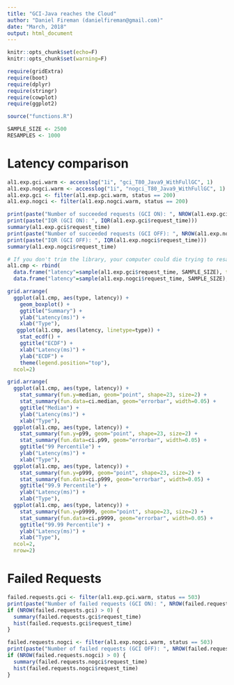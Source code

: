 ```yaml
---
title: "GCI-Java reaches the Cloud"
author: "Daniel Fireman (danielfireman@gmail.com)"
date: "March, 2018"
output: html_document
---
```


```r
knitr::opts_chunk$set(echo=F)
knitr::opts_chunk$set(warning=F)

require(gridExtra)
require(boot)
require(dplyr)
require(stringr)
require(cowplot)
require(ggplot2)

source("functions.R")

SAMPLE_SIZE <- 2500
RESAMPLES <- 1000
```

# Latency comparison

```r
al1.exp.gci.warm <- accesslog("1i", "gci_T80_Java9_WithFullGC", 1)
al1.exp.nogci.warm <- accesslog("1i", "nogci_T80_Java9_WithFullGC", 1)
al1.exp.gci <- filter(al1.exp.gci.warm, status == 200)
al1.exp.nogci <- filter(al1.exp.nogci.warm, status == 200)

print(paste("Number of succeeded requests (GCI ON): ", NROW(al1.exp.gci)))
print(paste("IQR (GCI ON): ", IQR(al1.exp.gci$request_time)))
summary(al1.exp.gci$request_time)
print(paste("Number of succeeded requests (GCI OFF): ", NROW(al1.exp.nogci)))
print(paste("IQR (GCI OFF): ", IQR(al1.exp.nogci$request_time)))
summary(al1.exp.nogci$request_time)
```

```r
# If you don't trim the library, your computer could die trying to resample.
al1.cmp <- rbind(
  data.frame("latency"=sample(al1.exp.gci$request_time, SAMPLE_SIZE), type="GCI ON"),
  data.frame("latency"=sample(al1.exp.nogci$request_time, SAMPLE_SIZE), type="GCI OFF"))

grid.arrange(
  ggplot(al1.cmp, aes(type, latency)) +
    geom_boxplot() +
    ggtitle("Summary") +
    ylab("Latency(ms)") +
    xlab("Type"),
   ggplot(al1.cmp, aes(latency, linetype=type)) +
    stat_ecdf() +
    ggtitle("ECDF") +
    xlab("Latency(ms)") +
    ylab("ECDF") +
    theme(legend.position="top"),
  ncol=2)

grid.arrange(
  ggplot(al1.cmp, aes(type, latency)) +
    stat_summary(fun.y=median, geom="point", shape=23, size=2) +
    stat_summary(fun.data=ci.median, geom="errorbar", width=0.05) +
    ggtitle("Median") +
    ylab("Latency(ms)") +
    xlab("Type"),
  ggplot(al1.cmp, aes(type, latency)) +
    stat_summary(fun.y=p99, geom="point", shape=23, size=2) +
    stat_summary(fun.data=ci.p99, geom="errorbar", width=0.05) +
    ggtitle("99 Percentile") +
    ylab("Latency(ms)") +
    xlab("Type"),
  ggplot(al1.cmp, aes(type, latency)) +
    stat_summary(fun.y=p999, geom="point", shape=23, size=2) +
    stat_summary(fun.data=ci.p999, geom="errorbar", width=0.05) +
    ggtitle("99.9 Percentile") +
    ylab("Latency(ms)") +
    xlab("Type"),
  ggplot(al1.cmp, aes(type, latency)) +
    stat_summary(fun.y=p9999, geom="point", shape=23, size=2) +
    stat_summary(fun.data=ci.p9999, geom="errorbar", width=0.05) +
    ggtitle("99.99 Percentile") +
    ylab("Latency(ms)") +
    xlab("Type"),
  ncol=2,
  nrow=2)
```

# Failed Requests

```r
failed.requests.gci <- filter(al1.exp.gci.warm, status == 503)
print(paste("Number of failed requests (GCI ON): ", NROW(failed.requests.gci), "(", (NROW(failed.requests.gci)/NROW(al1.exp.gci))*100, "% )"))
if (NROW(failed.requests.gci) > 0) {
  summary(failed.requests.gci$request_time)
  hist(failed.requests.gci$request_time)
}

failed.requests.nogci <- filter(al1.exp.nogci.warm, status == 503)
print(paste("Number of failed requests (GCI OFF): ", NROW(failed.requests.nogci), "(", (NROW(failed.requests.nogci)/NROW(al1.exp.nogci))*100, "% )"))
if (NROW(failed.requests.nogci) > 0) {
  summary(failed.requests.nogci$request_time)
  hist(failed.requests.nogci$request_time)
}
```

